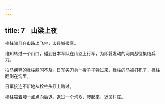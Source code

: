 ```yaml
---
---
---
```

title: 7　山梁上夜
---




栓柱骑马在山路上飞奔，去县城报官。

谁知转过一个山口，碰到日本军队在山路上行军，为即将发动的河南战役集结兵力。

拍马疾奔的栓柱躲闪不及。日军尖刀兵一梭子子弹过来，栓柱的马被打死了，栓柱翻倒在沟里。

日军接连不断地从栓柱头顶上跨过。

栓柱猫着腰一点点向后退，退过一个沟坎，爬起来，返回村庄。